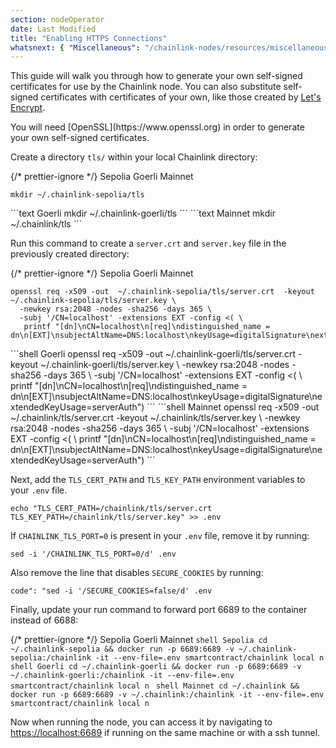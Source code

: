 ```yaml
---
section: nodeOperator
date: Last Modified
title: "Enabling HTTPS Connections"
whatsnext: { "Miscellaneous": "/chainlink-nodes/resources/miscellaneous" }
---
```



This guide will walk you through how to generate your own self-signed certificates for use by the Chainlink node. You can also substitute self-signed certificates with certificates of your own, like those created by <a href="https://letsencrypt.org/" target="_blank">Let's Encrypt</a>.

<Aside type="tip" title="TLS">
  You will need [OpenSSL](https://www.openssl.org) in order to generate your own self-signed certificates.
</Aside>

Create a directory `tls/` within your local Chainlink directory:

{/* prettier-ignore */}
<Tabs client:visible>
  <Fragment slot="tab.1">Sepolia</Fragment>
  <Fragment slot="tab.2">Goerli</Fragment>
  <Fragment slot="tab.3">Mainnet</Fragment>
  <Fragment slot="panel.1">
  ```text Sepolia
  mkdir ~/.chainlink-sepolia/tls
  ```
  </Fragment>
  <Fragment slot="panel.2">
  ```text Goerli
  mkdir ~/.chainlink-goerli/tls
  ```
  </Fragment>
  <Fragment slot="panel.3">
  ```text Mainnet
  mkdir ~/.chainlink/tls
  ```
  </Fragment>
</Tabs>

Run this command to create a `server.crt` and `server.key` file in the previously created directory:

{/* prettier-ignore */}
<Tabs client:visible>
  <Fragment slot="tab.1">Sepolia</Fragment>
  <Fragment slot="tab.2">Goerli</Fragment>
  <Fragment slot="tab.3">Mainnet</Fragment>
<Fragment slot="panel.1">
```shell Sepolia
openssl req -x509 -out  ~/.chainlink-sepolia/tls/server.crt  -keyout ~/.chainlink-sepolia/tls/server.key \
  -newkey rsa:2048 -nodes -sha256 -days 365 \
  -subj '/CN=localhost' -extensions EXT -config <( \
   printf "[dn]\nCN=localhost\n[req]\ndistinguished_name = dn\n[EXT]\nsubjectAltName=DNS:localhost\nkeyUsage=digitalSignature\nextendedKeyUsage=serverAuth")
```
</Fragment>
<Fragment slot="panel.2">
```shell Goerli
openssl req -x509 -out  ~/.chainlink-goerli/tls/server.crt  -keyout ~/.chainlink-goerli/tls/server.key \
  -newkey rsa:2048 -nodes -sha256 -days 365 \
  -subj '/CN=localhost' -extensions EXT -config <( \
   printf "[dn]\nCN=localhost\n[req]\ndistinguished_name = dn\n[EXT]\nsubjectAltName=DNS:localhost\nkeyUsage=digitalSignature\nextendedKeyUsage=serverAuth")
```
</Fragment>
<Fragment slot="panel.3">
```shell Mainnet
openssl req -x509 -out  ~/.chainlink/tls/server.crt  -keyout ~/.chainlink/tls/server.key \
  -newkey rsa:2048 -nodes -sha256 -days 365 \
  -subj '/CN=localhost' -extensions EXT -config <( \
   printf "[dn]\nCN=localhost\n[req]\ndistinguished_name = dn\n[EXT]\nsubjectAltName=DNS:localhost\nkeyUsage=digitalSignature\nextendedKeyUsage=serverAuth")
```
</Fragment>
</Tabs>

Next, add the `TLS_CERT_PATH` and `TLS_KEY_PATH` environment variables to your `.env` file.

```shell Shell
echo "TLS_CERT_PATH=/chainlink/tls/server.crt
TLS_KEY_PATH=/chainlink/tls/server.key" >> .env
```

If `CHAINLINK_TLS_PORT=0` is present in your `.env` file, remove it by running:

```shell Shell
sed -i '/CHAINLINK_TLS_PORT=0/d' .env
```

Also remove the line that disables `SECURE_COOKIES` by running:

```shell Shell
code": "sed -i '/SECURE_COOKIES=false/d' .env
```

Finally, update your run command to forward port 6689 to the container instead of 6688:

{/* prettier-ignore */}
<Tabs client:visible>
  <Fragment slot="tab.1">Sepolia</Fragment>
  <Fragment slot="tab.2">Goerli</Fragment>
  <Fragment slot="tab.3">Mainnet</Fragment>
  <Fragment slot="panel.1">
    ```shell Sepolia
    cd ~/.chainlink-sepolia && docker run -p 6689:6689 -v ~/.chainlink-sepolia:/chainlink -it
    --env-file=.env smartcontract/chainlink local n
    ```
  </Fragment>
  <Fragment slot="panel.2">
    ```shell Goerli
    cd ~/.chainlink-goerli && docker run -p 6689:6689 -v ~/.chainlink-goerli:/chainlink -it
    --env-file=.env smartcontract/chainlink local n
    ```
  </Fragment>
  <Fragment slot="panel.3">
    ```shell Mainnet
    cd ~/.chainlink && docker run -p 6689:6689 -v ~/.chainlink:/chainlink -it --env-file=.env
    smartcontract/chainlink local n
    ```
  </Fragment>
</Tabs>

Now when running the node, you can access it by navigating to [https://localhost:6689](https://localhost:6689) if running on the same machine or with a ssh tunnel.
